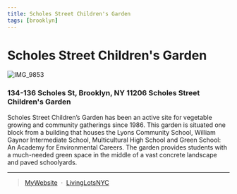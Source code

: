 ```yaml
---
title: Scholes Street Children's Garden 
tags: [brooklyn]
---
```

# Scholes Street Children's Garden 

![IMG_9853](https://user-images.githubusercontent.com/22154417/159124143-350fb158-d08d-4a57-96ed-69a419a659fe.JPG)

### 134-136 Scholes St, Brooklyn, NY 11206 Scholes Street Children's Garden

Scholes Street Children’s Garden has been an active site for vegetable growing and community gatherings since 1986. This garden is situated one block from a building that houses the Lyons Community School, William Gaynor Intermediate School, Multicultural High School and Green School: An Academy for Environmental Careers. The garden provides students with a much-needed green space in the middle of a vast concrete landscape and paved schoolyards.

---
> [MyWebsite](https://www.nyrp.org/en/gardens-and-parks/scholes-street-childrens-garden/) &nbsp;&middot;&nbsp;
> [LivingLotsNYC](https://livinglotsnyc.org/lot/58497/)


